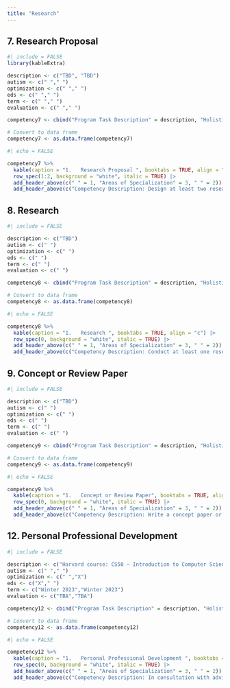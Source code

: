 ```yaml
---
title: "Research"
---
```


::: panel-tabset
## 7. Research Proposal


```r
#| include = FALSE 
library(kableExtra)

description <- c("TBD", "TBD")
autism <- c(" "," ") 
optimization <- c(" "," ") 
eds <- c(" "," ") 
term <- c(" "," ") 
evaluation <- c(" "," ") 

competency7 <- cbind("Program Task Description" = description, "Holistic Understanding of Autism" = autism, "Optimization of Social Communication Intervention" = optimization, "Educational Data Science/Data Visualization" = eds, "Term/ Year" = term, Evaluation = evaluation)

# Convert to data frame
competency7 <- as.data.frame(competency7)


```

```r
#| echo = FALSE 

competency7 %>% 
  kable(caption = "1.	Research Proposal ", booktabs = TRUE, align = "c") |> 
  row_spec(1:2, background = "white", italic = TRUE) |> 
  add_header_above(c(" " = 1, "Areas of Specialization" = 3, " " = 2)) |> 
  add_header_above(c("Competency Description: Design at least two research study proposals prior to dissertation. " = 6), background = "lightgrey")
```

## 8. Research

```r
#| include = FALSE 

description <- c("TBD")
autism <- c(" ") 
optimization <- c(" ") 
eds <- c(" ") 
term <- c(" ") 
evaluation <- c(" ") 

competency8 <- cbind("Program Task Description" = description, "Holistic Understanding of Autism" = autism, "Optimization of Social Communication Intervention" = optimization, "Educational Data Science/Data Visualization" = eds, "Term/ Year" = term, Evaluation = evaluation)

# Convert to data frame
competency8 <- as.data.frame(competency8)


```

```r
#| echo = FALSE 

competency8 %>% 
  kable(caption = "1.	Research ", booktabs = TRUE, align = "c") |> 
  row_spec(0, background = "white", italic = TRUE) |> 
  add_header_above(c(" " = 1, "Areas of Specialization" = 3, " " = 2)) |> 
  add_header_above(c("Competency Description: Conduct at least one research study prior to dissertation (alone or assuming major responsibility for planning, executing, and writing up the study). " = 6), background = "lightgrey")
```

## 9. Concept or Review Paper


```r
#| include = FALSE 

description <- c("TBD")
autism <- c(" ") 
optimization <- c(" ") 
eds <- c(" ") 
term <- c(" ") 
evaluation <- c(" ") 

competency9 <- cbind("Program Task Description" = description, "Holistic Understanding of Autism" = autism, "Optimization of Social Communication Intervention" = optimization, "Educational Data Science/Data Visualization" = eds, "Term/ Year" = term, Evaluation = evaluation)

# Convert to data frame
competency9 <- as.data.frame(competency9)

```

```r
#| echo = FALSE 

competency9 %>% 
  kable(caption = "1.	Concept or Review Paper", booktabs = TRUE, align = "c") |> 
  row_spec(0, background = "white", italic = TRUE) |> 
  add_header_above(c(" " = 1, "Areas of Specialization" = 3, " " = 2)) |> 
  add_header_above(c("Competency Description: Write a concept paper or systematic literature review in an area of specialization (e.g., 25-40 pages, including tables and references)" = 6), background = "lightgrey")
```


## 12. Personal Professional Development



```r
#| include = FALSE 

description <- c("Harvard course: CS50 – Introduction to Computer Science", "New York University course: Introduction to MOST")
autism <- c(" "," ") 
optimization <- c(" ","X") 
eds <- c("X"," ") 
term <- c("Winter 2023","Winter 2023") 
evaluation <- c("TBA","TBA") 

competency12 <- cbind("Program Task Description" = description, "Holistic Understanding of Autism" = autism, "Optimization of Social Communication Intervention" = optimization, "Educational Data Science/Data Visualization" = eds, "Term/ Year" = term, Evaluation = evaluation)

# Convert to data frame
competency12 <- as.data.frame(competency12)


```

```r
#| echo = FALSE 

competency12 %>% 
  kable(caption = "1.	Personal Professional Development ", booktabs = TRUE, align = "c") |> 
  row_spec(0, background = "white", italic = TRUE) |> 
  add_header_above(c(" " = 1, "Areas of Specialization" = 3, " " = 2)) |> 
  add_header_above(c("Competency Description: In consultation with advisor and/or program committee faculty, determine two additional activities to enhance your professional competency in specialization areas." = 6), background = "lightgrey")
```

:::

